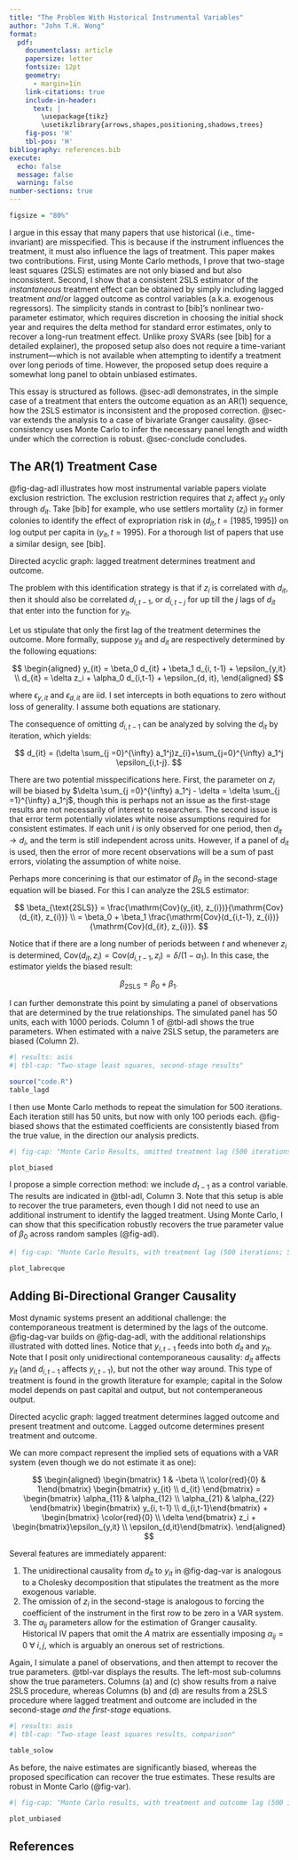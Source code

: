 ```yaml
---
title: "The Problem With Historical Instrumental Variables"
author: "John T.H. Wong"
format: 
  pdf:
    documentclass: article
    papersize: letter
    fontsize: 12pt
    geometry:
      - margin=1in
    link-citations: true
    include-in-header: 
      text: |
        \usepackage{tikz}
        \usetikzlibrary{arrows,shapes,positioning,shadows,trees}
    fig-pos: 'H'
    tbl-pos: 'H'
bibliography: references.bib
execute:
  echo: false
  message: false
  warning: false
number-sections: true
---
```


```r
figsize = "80%"
```

I argue in this essay that many papers that use historical (i.e., time-invariant) are misspecified. This is because if the instrument influences the treatment, it must also influence the lags of treatment. This paper makes two contributions. First, using Monte Carlo methods, I prove that two-stage least squares (2SLS) estimates are not only biased and but also inconsistent. Second, I show that a consistent 2SLS estimator of the *instantaneous* treatment effect can be obtained by simply including lagged treatment *and*/or lagged outcome as control variables (a.k.a. exogenous regressors). The simplicity stands in contrast to [bib]'s nonlinear two-parameter estimator, which requires discretion in choosing the initial shock year and requires the delta method for standard error estimates, only to recover a long-run treatment effect. Unlike proxy SVARs (see [bib] for a detailed explainer), the proposed setup also does not require a time-variant instrument---which is not available when attempting to identify a treatment over long periods of time. However, the proposed setup does require a somewhat long panel to obtain unbiased estimates.

This essay is structured as follows. @sec-adl demonstrates, in the simple case of a treatment that enters the outcome equation as an AR(1) sequence, how the 2SLS estimator is inconsistent and the proposed correction. @sec-var extends the analysis to a case of bivariate Granger causality. @sec-consistency uses Monte Carlo to infer the necessary panel length and width under which the correction is robust. @sec-conclude concludes.

## The AR(1) Treatment Case

@fig-dag-adl illustrates how most instrumental variable papers violate exclusion restriction. The exclusion restriction requires that $z_i$ affect $y_{it}$ only through $d_{it}$. Take [bib] for example, who use settlers mortality ($z_i$) in former colonies to identify the effect of expropriation risk in $(d_{it},t = [1985,1995])$ on log output per capita in $(y_{it}, t = 1995)$. For a thorough list of papers that use a similar design, see [bib]. 

::: {#fig-dag-adl fig-env="figure*"}

\begin{tikzpicture}[node distance=2cm]

  % Nodes
  \node (z)    {$z_{i}$};
  \node (dtm1)  [right=of z] {$d_{i,t-1}$};
  \node (dt)    [right=of dtm1] {$d_{it}$};
  \node (yt)    [below=of dt] {$y_{it}$};

  % Arrows
  \draw[->] (z) -- (dtm1);
  \draw[->, bend left=45] (z) to (dt);
  \draw[->] (dtm1) -- (dt);
  \draw[->] (dtm1) -- (yt);
  \draw[->] (dt) -- (yt);

\end{tikzpicture}

Directed acyclic graph: lagged treatment determines treatment and outcome.

:::

The problem with this identification strategy is that if $z_i$ is correlated with $d_{it}$, then it should also be correlated $d_{i, t -1}$, or $d_{i, t-j}$ for up till the $j$ lags of $d_{it}$ that enter into the function for $y_{it}$.

Let us stipulate that only the first lag of the treatment determines the outcome. More formally, suppose $y_{it}$ and $d_{it}$ are respectively determined by the following equations:

$$
\begin{aligned}
y_{it} = \beta_0 d_{it} + \beta_1 d_{i, t-1} + \epsilon_{y,it}
\\ d_{it} = \delta z_i + \alpha_0 d_{i,t-1} + \epsilon_{d, it},
\end{aligned}
$$

where $\epsilon_{y, it}$ and $\epsilon_{d, it}$ are iid. I set intercepts in both equations to zero without loss of generality. I assume both equations are stationary.

The consequence of omitting $d_{i, t-1}$ can be analyzed by solving the $d_{it}$ by iteration, which yields:

$$
d_{it} = (\delta  \sum_{j =0}^{\infty} a_1^j)z_{i}+\sum_{j=0}^{\infty} a_1^j \epsilon_{i,t-j}.
$$

There are two potential misspecifications here. First, the parameter on $z_i$ will be biased by $\delta  \sum_{j =0}^{\infty} a_1^j - \delta = \delta \sum_{j =1}^{\infty} a_1^j$, though this is perhaps not an issue as the first-stage results are not necessarily of interest to researchers. The second issue is that error term potentially violates white noise assumptions required for consistent estimates. If each unit $i$ is only observed for one period, then $d_{it} \rightarrow d_i$, and the term is still independent across units. However, if a panel of $d_{it}$ is used, then the error of more recent observations will be a sum of past errors, violating the assumption of white noise.

Perhaps more concerining is that our estimator of $\beta_0$ in the second-stage equation will be biased. For this I can analyze the 2SLS estimator:

$$
\beta_{\text{2SLS}} = \frac{\mathrm{Cov}(y_{it}, z_{i})}{\mathrm{Cov}(d_{it}, z_{i})}
\\ = \beta_0 + \beta_1 \frac{\mathrm{Cov}(d_{i,t-1}, z_{i})}{\mathrm{Cov}(d_{it}, z_{i})}.
$$

Notice that if there are a long number of periods between $t$ and whenever $z_i$ is determined, $\mathrm{Cov}(d_{it}, z_i) = \mathrm{Cov}(d_{i,t-1}, z_i) = \delta/(1-\alpha_1)$. In this case, the estimator yields the biased result:

$$
\beta_{\text{2SLS}} = \beta_0 + \beta_1.
$$

I can further demonstrate this point by simulating a panel of observations that are determined by the true relationships. The simulated panel has 50 units, each with 1000 periods. Column 1 of @tbl-adl shows the true parameters. When estimated with a naive 2SLS setup, the parameters are biased (Column 2). 


```r
#| results: asis
#| tbl-cap: "Two-stage least squares, second-stage results"

source("code.R")
table_lagd

```

I then use Monte Carlo methods to repeat the simulation for 500 iterations. Each iteration still has 50 units, but now with only 100 periods each. @fig-biased shows that the estimated coefficients are consistently biased from the true value, in the direction our analysis predicts.

```r
#| fig-cap: "Monte Carlo Results, omitted treatment lag (500 iterations; 50 units; 100 observations per unit; ± 2 SD shaded; black dotted line indicates true mean)"

plot_biased
```


I propose a simple correction method: we include $d_{t-1}$ as a control variable. The results are indicated in @tbl-adl, Column 3. Note that this setup is able to recover the true parameters, even though I did not need to use an additional instrument to identify the lagged treatment. Using Monte Carlo, I can show that this specification robustly recovers the true parameter value of $\beta_0$ across random samples (@fig-adl).

```r
#| fig-cap: "Monte Carlo Results, with treatment lag (500 iterations; 50 units; 100 observations per unit; ± 2 SD shaded; black dotted line indicates true mean)"

plot_labrecque
```

## Adding Bi-Directional Granger Causality

Most dynamic systems present an additional challenge: the contemporaneous treatment is determined by the lags of the outcome. @fig-dag-var builds on @fig-dag-adl, with the additional relationships illustrated with dotted lines. Notice that $y_{i, t-1}$ feeds into both $d_{it}$ and $y_{it}$. Note that I posit only unidirectional contemporaneous causality: $d_{it}$ affects $y_{it}$ (and $d_{i,t-1}$ affects $y_{i,t-1}$), but not the other way around. This type of treatment is found in the growth literature for example; capital in the Solow model depends on past capital and output, but not contemperaneous output.

::: {#fig-dag-var fig-env="figure*"}

\begin{tikzpicture}[node distance=2cm]

  % Nodes
  \node (z)    {$z_{i}$};
  \node (dtm1)  [right=of z] {$d_{i,t-1}$};
  \node (dt)    [right=of dtm1] {$d_{it}$};
  \node (yt)    [below=of dt] {$y_{it}$};
  \node (ytm1)  [below=of dtm1] {$y_{i,t-1}$};

  % Arrows
  \draw[->] (z) -- (dtm1);
  \draw[->, bend left=45] (z) to (dt);
  \draw[->] (dtm1) -- (dt);
  \draw[->] (dtm1) -- (yt);
  \draw[->] (dt) -- (yt);
  \draw[->, dashed] (dtm1) -- (ytm1);
  \draw[->, dashed] (ytm1) -- (dt);
  \draw[->, dashed] (ytm1) -- (yt);
\end{tikzpicture}

Directed acyclic graph: lagged treatment determines lagged outcome and present treatment and outcome. Lagged outcome determines present treatment and outcome.

:::

We can more compact represent the implied sets of equations with a VAR system (even though we do not estimate it as one):

$$
\begin{aligned}
\begin{bmatrix} 1 & -\beta \\ \color{red}{0} & 1\end{bmatrix} \begin{bmatrix} y_{it} \\ d_{it} \end{bmatrix} = \begin{bmatrix} \alpha_{11} & \alpha_{12} \\ \alpha_{21} & \alpha_{22} \end{bmatrix} \begin{bmatrix} y_{i, t-1} \\ d_{i,t-1}\end{bmatrix} + \begin{bmatrix} \color{red}{0} \\ \delta \end{bmatrix} z_i + \begin{bmatrix}\epsilon_{y,it} \\ \epsilon_{d,it}\end{bmatrix}.
\end{aligned}
$$

Several features are immediately apparent:

1. The unidirectional causality from $d_{it}$ to $y_{it}$ in @fig-dag-var is analogous to a Cholesky decomposition that stipulates the treatment as the more exogenous variable.
2. The omission of $z_{i}$ in the second-stage is analogous to forcing the coefficient of the instrument in the first row to be zero in a VAR system.
3. The $\alpha_{ij}$ parameters allow for the estimation of Granger causality. Historical IV papers that omit the $A$ matrix are essentially imposing $\alpha_{ij} = 0 \ \forall  \ i , j$, which is arguably an onerous set of restrictions.

Again, I simulate a panel of observations, and then attempt to recover the true parameters. @tbl-var displays the results. The left-most sub-columns show the true parameters. Columns (a) and (c) show results from a naive 2SLS procedure, whereas Columns (b) and (d) are results from a 2SLS procedure where lagged treatment and outcome are included in the second-stage *and the first-stage* equations. 

```r
#| results: asis
#| tbl-cap: "Two-stage least squares results, comparison"

table_solow

```

As before, the naive estimates are significantly biased, whereas the proposed specification can recover the true estimates. These results are robust in Monte Carlo (@fig-var).

```r
#| fig-cap: "Monte Carlo results, with treatment and outcome lag (500 iterations; 50 units; 100 observations per unit; ± 2 SD shaded)"

plot_unbiased
```

\newpage

## References